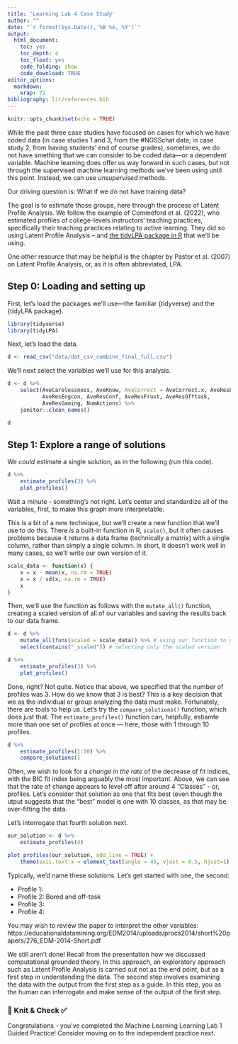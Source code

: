 ```yaml
---
title: 'Learning Lab 4 Case Study'
author: ""
date: "`r format(Sys.Date(),'%B %e, %Y')`"
output:
  html_document:
    toc: yes
    toc_depth: 4
    toc_float: yes
    code_folding: show
    code_download: TRUE
editor_options:
  markdown:
    wrap: 72
bibliography: lit/references.bib
---
```


```r
knitr::opts_chunk$set(echo = TRUE)
```

While the past three case studies have focused on cases for which we have coded data (in case studies 1 and 3, from the #NGSSchat data; in case study 2, from having students' end of course grades), sometimes, we do not have smething that we can consider to be coded data---or a dependent variable. Machine learning does offer us way forward in such cases, but not through the supervised machine learning methods we've been using until this point. Instead, we can use _unsupervised_ methods.

Our driving question is: What if we do not have training data? 

The goal is to estimate those groups, here through the process of Latent Profile Analysis. We follow the example of Commeford et al. (2022), who estimated profiles of college-levels instructors' teaching practices, specifically their teaching practices relating to active learning. They did so using Latent Profile Analysis -- and [the tidyLPA package in R](https://data-edu.github.io/tidyLPA/index.html) that we'll be using.

One other resource that may be helpful is the chapter by Pastor et al. (2007) on Latent Profile Analysis, or, as it is often abbreviated, LPA.


## Step 0: Loading and setting up

First, let's load the packages we'll use---the familiar {tidyverse} and the {tidyLPA package}.

```r
library(tidyverse)
library(tidyLPA)
```

Next, let's load the data.

```r
d <- read_csv("data/dat_csv_combine_final_full.csv")
```

We'll next select the variables we'll use for this analysis.

```r
d <- d %>% 
    select(AveCarelessness, AveKnow, AveCorrect = AveCorrect.x, AveResBored, 
           AveResEngcon, AveResConf, AveResFrust, AveResOfftask, 
           AveResGaming, NumActions) %>%
    janitor::clean_names()

d
```

## Step 1: Explore a range of solutions

We _could_ estimate a single solution, as in the following (run this code).

```r
d %>%
    estimate_profiles(3) %>% 
    plot_profiles()
```
Wait a minute - something's not right. Let's center and standardize all of the variables, first, to make this graph more interpretable.

This is a bit of a new technique, but we'll create a new function that we'll use to do this. There _is_ a built-in function in R, `scale()`, but it often causes problems because it returns a data frame (technically a matrix) with a single column, rather than simply a single column. In short, it doesn't work well in many cases, so we'll write our own version of it.

```r
scale_data <- function(x) {
    x = x - mean(x, na.rm = TRUE)
    x = x / sd(x, na.rm = TRUE)
    x
}
```

Then, we'll use the function as follows with the `mutate_all()` function, creating a scaled version of all of our variables and saving the results back to our data frame.

```r
d <- d %>%
    mutate_all(funs(scaled = scale_data)) %>% # using our function to scale all of the varialbves
    select(contains("_scaled")) # selecting only the scaled version
```

```r
d %>%
    estimate_profiles(3) %>% 
    plot_profiles()
```

Done, right? Not quite. Notice that above, we specified that the number of profiles was 3. How do we know that 3 is best? This is a key decision that we as the individual or group analyzing the data must make. Fortunately, there are tools to help us. Let's try the `compare_solutions()` function, which does just that. The `estimate_profiles()` function can, helpfully, estiamte more than one set of profiles at once --- here, those with 1 through 10 profiles.

```r
d %>%
    estimate_profiles(1:10) %>% 
    compare_solutions()
```

Often, we wish to look for a _change in the rate_ of the decrease of fit indices, with the BIC fit index being arguably the most important. Above, we can see that the rate of change appears to level off after around 4 "Classes" - or, profiles. Let's consider that solution as one that fits best (even though the utput suggests that the "best" model is one with 10 classes, as that may be over-fitting the data.

Let's interrogate that fourth solution next.

```r
our_solution <- d %>%
    estimate_profiles(4)

plot_profiles(our_solution, add_line = TRUE) +
    theme(axis.text.x = element_text(angle = 45, vjust = 0.5, hjust=1)) # this rotates the x-axis labels to make them easier to read
```

Typically, we'd name these solutions. Let's get started with one, the second:

- Profile 1: 
- Profile 2: Bored and off-task
- Profile 3:
- Profile 4:

You may wish to review the paper to interpret the other variables: https://educationaldatamining.org/EDM2014/uploads/procs2014/short%20papers/276_EDM-2014-Short.pdf

We still aren't done! Recall from the presentation how we discussed computational grounded theory. In this approach, an exploratory approach such as Latent Profile Analysis is carried out not as the end point, but as a first step in understanding the data. The second step involves examining the data with the output from the first step as a guide. In this step, you as the human can interrogate and make sense of the output of the first step.

### 🧶 Knit & Check ✅

Congratulations - you've completed the Machine Learning Learning Lab 1 Guided Practice! Consider moving on to the independent practice next.